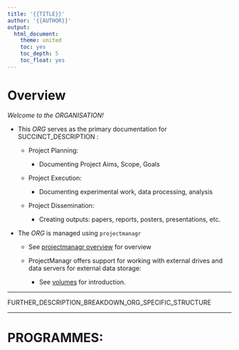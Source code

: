 ```yaml
---
title: '{{TITLE}}'
author: '{{AUTHOR}}'
output:
  html_document:
    theme: united
    toc: yes
    toc_depth: 5
    toc_float: yes
---
```




# Overview


*Welcome to the _ORGANISATION_!*


* This _ORG_ serves as the primary documentation for SUCCINCT_DESCRIPTION :

    + Project Planning:
      
        - Documenting Project Aims, Scope, Goals
    
    + Project Execution:
    
        - Documenting experimental work, data processing, analysis
        
    + Project Dissemination:
    
        - Creating outputs: papers, reports, posters, presentations, etc.


* The _ORG_ is managed using `projectmanagr`
            
    + See [projectmanagr overview](docs/projectmanagr_overview.Rmd) for overview

    + ProjectManagr offers support for working with external drives and data servers for external data storage:
    
        - See [volumes](volumes/volumes.Rmd) for introduction.


---


FURTHER_DESCRIPTION_BREAKDOWN_ORG_SPECIFIC_STRUCTURE


----



# PROGRAMMES:


